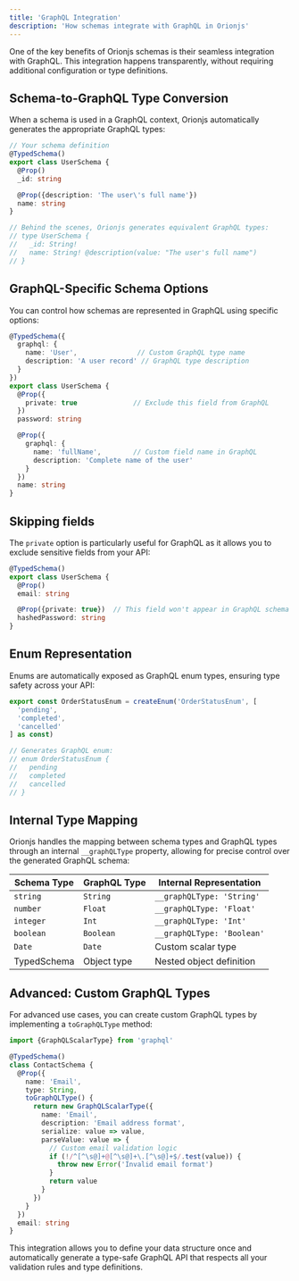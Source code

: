 ```yaml
---
title: 'GraphQL Integration'
description: 'How schemas integrate with GraphQL in Orionjs'
---
```


One of the key benefits of Orionjs schemas is their seamless integration with GraphQL. This integration happens transparently, without requiring additional configuration or type definitions.

## Schema-to-GraphQL Type Conversion

When a schema is used in a GraphQL context, Orionjs automatically generates the appropriate GraphQL types:

```typescript
// Your schema definition
@TypedSchema()
export class UserSchema {
  @Prop()
  _id: string

  @Prop({description: 'The user\'s full name'})
  name: string
}

// Behind the scenes, Orionjs generates equivalent GraphQL types:
// type UserSchema {
//   _id: String!
//   name: String! @description(value: "The user's full name")
// }
```

## GraphQL-Specific Schema Options

You can control how schemas are represented in GraphQL using specific options:

```typescript
@TypedSchema({
  graphql: {
    name: 'User',               // Custom GraphQL type name
    description: 'A user record' // GraphQL type description
  }
})
export class UserSchema {
  @Prop({
    private: true              // Exclude this field from GraphQL
  })
  password: string

  @Prop({
    graphql: {
      name: 'fullName',        // Custom field name in GraphQL
      description: 'Complete name of the user'
    }
  })
  name: string
}
```

## Skipping fields

The `private` option is particularly useful for GraphQL as it allows you to exclude sensitive fields from your API:

```typescript
@TypedSchema()
export class UserSchema {
  @Prop()
  email: string

  @Prop({private: true})  // This field won't appear in GraphQL schema
  hashedPassword: string
}
```

## Enum Representation

Enums are automatically exposed as GraphQL enum types, ensuring type safety across your API:

```typescript
export const OrderStatusEnum = createEnum('OrderStatusEnum', [
  'pending',
  'completed',
  'cancelled'
] as const)

// Generates GraphQL enum:
// enum OrderStatusEnum {
//   pending
//   completed
//   cancelled
// }
```

## Internal Type Mapping

Orionjs handles the mapping between schema types and GraphQL types through an internal `__graphQLType` property, allowing for precise control over the generated GraphQL schema:

| Schema Type | GraphQL Type | Internal Representation |
|------------|--------------|-------------------------|
| `string`   | `String`     | `__graphQLType: 'String'` |
| `number`   | `Float`      | `__graphQLType: 'Float'` |
| `integer`  | `Int`        | `__graphQLType: 'Int'` |
| `boolean`  | `Boolean`    | `__graphQLType: 'Boolean'` |
| `Date`     | `Date`       | Custom scalar type |
| TypedSchema | Object type | Nested object definition |

## Advanced: Custom GraphQL Types

For advanced use cases, you can create custom GraphQL types by implementing a `toGraphQLType` method:

```typescript
import {GraphQLScalarType} from 'graphql'

@TypedSchema()
class ContactSchema {
  @Prop({
    name: 'Email',
    type: String,
    toGraphQLType() {
      return new GraphQLScalarType({
        name: 'Email',
        description: 'Email address format',
        serialize: value => value,
        parseValue: value => {
          // Custom email validation logic
          if (!/^[^\s@]+@[^\s@]+\.[^\s@]+$/.test(value)) {
            throw new Error('Invalid email format')
          }
          return value
        }
      })
    }
  })
  email: string
}
```

This integration allows you to define your data structure once and automatically generate a type-safe GraphQL API that respects all your validation rules and type definitions. 